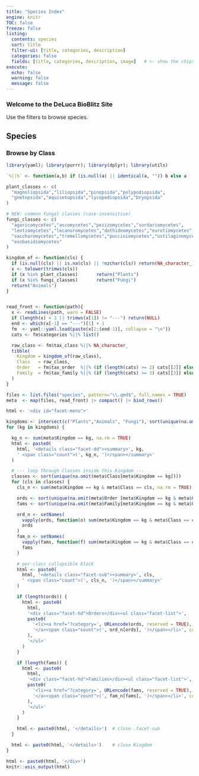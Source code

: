 ```yaml
---
title: "Species Index"
engine: knitr
TOC: false
freeze: false
listing:
  contents: species
  sort: title
  filter-ui: [title, categories, description]
  categories: false
  fields: [title, categories, description, image]   # <- show the chips on cards
execute:
  echo: false
  warning: false
  message: false
---
```


### Welcome to the DeLuca BioBlitz Site

Use the filters to browse species.

## Species

::: column-margin
### Browse by Class

```r
library(yaml); library(purrr); library(dplyr); library(utils)

`%||%` <- function(a,b) if (is.null(a) || identical(a, "")) b else a

plant_classes <- c(
  "magnoliopsida","liliopsida","pinopsida","polypodiopsida",
  "gnetopsida","equisetopsida","lycopodiopsida","bryopsida"
)

# NEW: common fungal classes (case-insensitive)
fungi_classes <- c(
  "agaricomycetes","ascomycetes","pezizomycetes","sordariomycetes",
  "leotiomycetes","lecanoromycetes","dothideomycetes","eurotiomycetes",
  "saccharomycetes","tremellomycetes","pucciniomycetes","ustilaginomycetes",
  "exobasidiomycetes"
)

kingdom_of <- function(cls) {
  if (is.null(cls) || is.na(cls) || !nzchar(cls)) return(NA_character_)
  x <- tolower(trimws(cls))
  if (x %in% plant_classes)       return("Plants")
  if (x %in% fungi_classes)       return("Fungi")
  return("Animals")
}


read_front <- function(path){
  x <- readLines(path, warn = FALSE)
  if (length(x) < 3 || trimws(x[1]) != "---") return(NULL)
  end <- which(x[-1] == "---")[1] + 1
  fm  <- yaml::yaml.load(paste(x[2:(end-1)], collapse = "\n"))
  cats <- fm$categories %||% list()

  raw_class <- fm$tax_class %||% NA_character_
  tibble(
    Kingdom = kingdom_of(raw_class),
    Class   = raw_class,
    Order   = fm$tax_order  %||% (if (length(cats) >= 2) cats[[2]] else NA_character_),
    Family  = fm$tax_family %||% (if (length(cats) >= 3) cats[[3]] else NA_character_)
  )
}

files <- list.files("species", pattern="\\.qmd$", full.names = TRUE)
meta  <- map(files, read_front) |> compact() |> bind_rows()

html <- '<div id="facet-menu">'

kingdoms <- intersect(c("Plants","Animals", "Fungi"), sort(unique(na.omit(meta$Kingdom))))
for (kg in kingdoms) {

  kg_n <- sum(meta$Kingdom == kg, na.rm = TRUE)
  html <- paste0(
    html, '<details class="facet-dd"><summary>', kg,
    ' <span class="count">(', kg_n, ')</span></summary>'
  )

  # --- loop through Classes inside this Kingdom ---
  classes <- sort(unique(na.omit(meta$Class[meta$Kingdom == kg])))
  for (cls in classes) {
    cls_n <- sum(meta$Kingdom == kg & meta$Class == cls, na.rm = TRUE)

    ords <- sort(unique(na.omit(meta$Order [meta$Kingdom == kg & meta$Class == cls])))
    fams <- sort(unique(na.omit(meta$Family[meta$Kingdom == kg & meta$Class == cls])))

    ord_n <- setNames(
      vapply(ords, function(o) sum(meta$Kingdom == kg & meta$Class == cls & meta$Order  == o, na.rm = TRUE), integer(1)),
      ords
    )
    fam_n <- setNames(
      vapply(fams, function(f) sum(meta$Kingdom == kg & meta$Class == cls & meta$Family == f, na.rm = TRUE), integer(1)),
      fams
    )

    # per-class collapsible block
    html <- paste0(
      html, '<details class="facet-sub"><summary>', cls,
      ' <span class="count">(', cls_n, ')</span></summary>'
    )

    if (length(ords)) {
      html <- paste0(
        html,
        '<div class="facet-hd">Orders</div><ul class="facet-list">',
        paste0(
          '<li><a href="?category=', URLencode(ords, reserved = TRUE), '">', ords,
          '</a><span class="count">(', ord_n[ords], ')</span></li>', collapse=''
        ),
        '</ul>'
      )
    }

    if (length(fams)) {
      html <- paste0(
        html,
        '<div class="facet-hd">Families</div><ul class="facet-list">',
        paste0(
          '<li><a href="?category=', URLencode(fams, reserved = TRUE), '">', fams,
          '</a><span class="count">(', fam_n[fams], ')</span></li>', collapse=''
        ),
        '</ul>'
      )
    }

    html <- paste0(html, '</details>')  # close .facet-sub
  }

  html <- paste0(html, '</details>')    # close Kingdom
}

html <- paste0(html, '</div>')
knitr::asis_output(html)


```
:::

```{=html}
<script>
(function () {
  // read ?category=... or ?q=...
  const p = new URLSearchParams(window.location.search);
  const term = p.get('category') || p.get('q');
  if (!term) return;

  // find the listing's search input (works across themes)
  const findInput = () =>
    document.querySelector(
      '.quarto-listing .quarto-listing-filter input, input.search-form-control, input[placeholder="Filter"]'
    );

  // set the value + fire the events Quarto/List.js listen for
  const apply = () => {
    const input = findInput();
    if (!input) return false;
    input.value = term;
    ['input','keyup','change'].forEach(evt =>
      input.dispatchEvent(new Event(evt, { bubbles: true }))
    );
    return true;
  };

  // wait until the listing JS is fully initialized, then apply
  const whenReady = (fn, tries = 40, everyMs = 100) => {
    if (fn()) return;
    let n = 0;
    const timer = setInterval(() => {
      if (fn() || ++n >= tries) clearInterval(timer);
    }, everyMs);
  };

  // run after load, then poll briefly until listeners are attached
  window.addEventListener('load', () => whenReady(apply));

  // optional: scroll to the list after filtering
  window.addEventListener('load', () => {
    const list = document.querySelector('.quarto-listing, .listing');
    if (list) list.scrollIntoView({ behavior: 'instant', block: 'start' });
  });
})();
</script>
```
